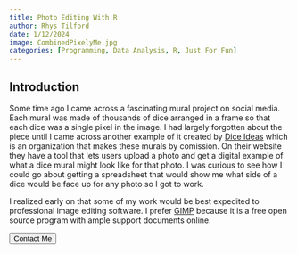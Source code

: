 ```yaml
---
title: Photo Editing With R
author: Rhys Tilford
date: 1/12/2024
image: CombinedPixelyMe.jpg
categories: [Programming, Data Analysis, R, Just For Fun]
---
```


## Introduction

Some time ago I came across a fascinating mural project on social media. Each mural was made of thousands of dice arranged in a frame so that each dice was a single pixel in the image. I had largely forgotten about the piece until I came across another example of it created by [Dice Ideas](https://diceideas.com/) which is an organization that makes these murals by comission. On their website they have a tool that lets users upload a photo and get a digital example of what a dice mural might look like for that photo. I was curious to see how I could go about getting a spreadsheet that would show me what side of a dice would be face up for any photo so I got to work.

I realized early on that some of my work would be best expedited to professional image editing software. I prefer [GIMP](https://www.gimp.org/) because it is a free open source program with ample support documents online.



<div class="callToAction"><a href="contactMe.html"><button type="button">Contact Me</button></a></div>

<div id="vssue"></div>

  <!-- Introduce Vue first -->

  <!-- vue runtime build (runtime only)  -->
  <script src="https://unpkg.com/vue@2.7.14/dist/vue.runtime.min.js"></script>
  <!-- OR: vue full build (runtime + compiler)  -->
  <script src="https://unpkg.com/vue@2.7.14/dist/vue.min.js"></script>

  <!-- Introduce Vssue after Vue -->

  <!-- Vssue Github build -->
  <script src="https://unpkg.com/vssue/dist/vssue.github.min.js"></script>

  <!-- use render function for vue runtime build -->
  <script>
    new Vue({
      el: '#vssue',

      render: h => h('Vssue', {
        props: {
          // here set the title of issue of current page
          title: 'Vssue_article_08',

          // here set the options for your OAuth App
          options: {
            owner: 'rctilford',
            repo: 'personal-rhys-tilford',
            clientId: '9f2e6bf389986dd77793',
            clientSecret: '667ab6fd63d934d8e8fe1c3763e98351469e1195', // only required for some of the platforms
          },
        }
      })
    })
  </script>
